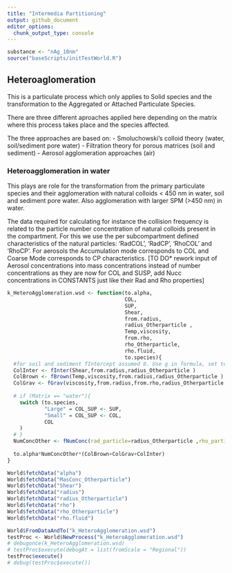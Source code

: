 ```yaml
---
title: "Intermedia Partitioning"
output: github_document
editor_options: 
  chunk_output_type: console
---
```



```r
substance <- "nAg_10nm"
source("baseScripts/initTestWorld.R")

```

## Heteroaglomeration

This is a particulate process which only applies to Solid species and the transformation to the Aggregated or Attached Particulate Species.

There are three different aproaches applied here depending on the matrix where this process takes place and the species affected.

The three approaches are based on:
- Smoluchowski's colloid theory (water, soil/sediment pore water)
- Filtration theory for porous matrices (soil and sediment)
- Aerosol agglomeration approaches (air)

### Heteroagglomeration in water
This plays are role for the transformation from the primary particulate species and their agglomeration with natural colloids < 450 nm in water, soil and sediment pore water. Also agglomeration with larger SPM (>450 nm) in water.

The data required for calculating for instance the collision frequency is related to the particle number concentration of natural colloids present in the compartment. For this we use the per subcompartment defined characteristics of the natural particles: 'RadCOL', 'RadCP', 'RhoCOL' and 'RhoCP'. For aerosols the Accumulation mode corresponds to COL and Coarse Mode corresponds to CP characteristics. [TO DO* rework input of Aerosol concentrations into mass concentrations instead of number concentrations as they are now for COL and SUSP, add Nucc concentrations in CONSTANTS just like their Rad and Rho properties]


```r


k_HeteroAgglomeration.wsd <- function(to.alpha,
                                      COL,
                                      SUP,
                                      Shear,
                                      from.radius,
                                      radius_Otherparticle ,
                                      Temp,viscosity,
                                      from.rho,
                                      rho_Otherparticle,
                                      rho.fluid,
                                      to.species){
  #for soil and sediment fIntercept assumed 0. Use g in formula, set to 0 in these comaprtments!
  ColInter <- fInter(Shear,from.radius,radius_Otherparticle )
  ColBrown <- fBrown(Temp,viscosity,from.radius,radius_Otherparticle )
  ColGrav <- fGrav(viscosity,from.radius,from.rho,radius_Otherparticle ,rho_Otherparticle,g,rho.fluid)
  
  # if (Matrix == "water"){
    switch (to.species,
            "Large" = COL_SUP <- SUP,
            "Small" = COL_SUP <- COL,
            COL
    )
  # }
  NumConcOther <- fNumConc(rad_particle=radius_Otherparticle ,rho_particle=rho_Otherparticle, MasConc_Otherparticle=COL_SUP)
  
  to.alpha*NumConcOther*(ColBrown+ColGrav+ColInter)
}

World$fetchData("alpha")
World$fetchData("MasConc_Otherparticle")
World$fetchData("Shear")
World$fetchData("radius")
World$fetchData("radius_Otherparticle")
World$fetchData("rho")
World$fetchData("rho_Otherparticle")
World$fetchData("rho.fluid")

World$FromDataAndTo("k_HeteroAgglomeration.wsd")
testProc <- World$NewProcess("k_HeteroAgglomeration.wsd")
# debugonce(k_HeteroAgglomeration.wsd)
# testProc$execute(debugAt = list(fromScale = "Regional"))
testProc$execute()
# debug(testProc$execute())

```

